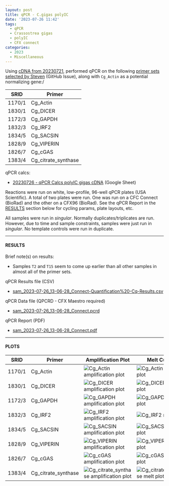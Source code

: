 ```yaml
---
layout: post
title: qPCR - C.gigas polyIC
date: '2023-07-26 11:42'
tags: 
  - qPCR
  - Crassostrea gigas
  - polyIC
  - CFX connect
categories: 
  - 2023
  - Miscellaneous
---
```

Using [cDNA from 20230721](https://robertslab.github.io/sams-notebook/posts/2023/2023-07-21-Reverse-Transcription-C.gigas-PolyIC-RNA.html), performed qPCR on the following [primer sets selected by Steven](https://github.com/RobertsLab/resources/issues/1686) (GitHub Issue), along with `Cg_Actin` as a potential normalizing gene:/

| SRID   | Primer              |
|--------|---------------------|
| 1170/1 | Cg_Actin            |
| 1830/1 | Cg_DICER            |
| 1172/3 | Cg_GAPDH            |
| 1832/3 | Cg_IRF2             |
| 1834/5 | Cg_SACSIN           |
| 1828/9 | Cg_VIPERIN          |
| 1826/7 | Cg_cGAS             |
| 1383/4 | Cg_citrate_synthase |

qPCR calcs:

- [20230726 - qPCR Calcs polyIC gigas cDNA](https://docs.google.com/spreadsheets/d/1yZYj3LSSEYbcXVd6PXT39CG9bsIX73LfnfqcaotHdH8/edit?usp=sharing) (Google Sheet)


Reactions were run on white, low-profile, 96-well qPCR plates (USA Scientific). A total of two plates were run. One was run on a CFC Connect (BioRad) and the other on a CFX96 (BioRad). See the qPCR Report in the [RESULTS](#results) section below for cycling params, plate layouts, etc.

All samples were run in _singular_. Normally duplicates/triplicates are run. However, due to time and sample constraints, samples were just run in _singular_. No template controls were run in duplicate.

---

#### RESULTS

Brief note(s) on results:

- Samples `T2` and `T15` seem to come up earlier than all other samples in almost all of the primer sets.


qPCR Results file (CSV)

- [sam_2023-07-26_13-06-28_Connect-Quantification%20-Cq-Results.csv](https://owl.fish.washington.edu/Athaliana/qPCR_data/sam_2023-07-26_13-06-28_Connect-Quantification%20-Cq-Results.csv)

qPCR Data file (QPCRD - CFX Maestro required)

- [sam_2023-07-26_13-06-28_Connect.pcrd](https://owl.fish.washington.edu/scaphapoda/qPCR_data/cfx_connect_data/sam_2023-07-26_13-06-28_Connect.pcrd)

qPCR Report (PDF)

- [sam_2023-07-26_13-06-28_Connect.pdf](https://owl.fish.washington.edu/Athaliana/qPCR_data/qPCR_reports/sam_2023-07-26_13-06-28_Connect.pdf)


---

#### PLOTS

| SRID   | Primer              | Amplification Plot                                                                                                                                               | Melt Curve                                                                                                                                               |
|--------|---------------------|------------------------------------------------------------------------------------------------------------------------------------------------------------------|----------------------------------------------------------------------------------------------------------------------------------------------------------|
| 1170/1 | Cg_Actin            | ![Cg_Actin amplification plot](https://owl.fish.washington.edu/Athaliana/qPCR_data/sam_2023-07-26_13-06-28_Connect-Cg_Actin-amp-plots.png)                       | ![Cg_Actin melt plot](https://owl.fish.washington.edu/Athaliana/qPCR_data/sam_2023-07-26_13-06-28_Connect-Cg_Actin-melt-plots.png)                       |
| 1830/1 | Cg_DICER            | ![Cg_DICER amplification plot](https://owl.fish.washington.edu/Athaliana/qPCR_data/sam_2023-07-26_13-06-28_Connect-Cg_DICER-amp-plots.png)                       | ![Cg_DICER melt plot](https://owl.fish.washington.edu/Athaliana/qPCR_data/sam_2023-07-26_13-06-28_Connect-Cg_DICER-melt-plots.png)                       |
| 1172/3 | Cg_GAPDH            | ![Cg_GAPDH amplification plot](https://owl.fish.washington.edu/Athaliana/qPCR_data/sam_2023-07-26_13-06-28_Connect-Cg_GAPDH-amp-plots.png)                       | ![Cg_GAPDH melt plot](https://owl.fish.washington.edu/Athaliana/qPCR_data/sam_2023-07-26_13-06-28_Connect-Cg_GAPDH-melt-plots.png)                       |
| 1832/3 | Cg_IRF2             | ![Cg_IRF2 amplification plot](https://owl.fish.washington.edu/Athaliana/qPCR_data/sam_2023-07-26_13-06-28_Connect-Cg_IRF2-amp-plots.png)                         | ![Cg_IRF2 melt plot](https://owl.fish.washington.edu/Athaliana/qPCR_data/sam_2023-07-26_13-06-28_Connect-Cg_IRF2-melt-plots.png)                         |
| 1834/5 | Cg_SACSIN           | ![Cg_SACSIN amplification plot](https://owl.fish.washington.edu/Athaliana/qPCR_data/sam_2023-07-26_13-06-28_Connect-Cg_SACSIN-amp-plots.png)                     | ![Cg_SACSIN melt plot](https://owl.fish.washington.edu/Athaliana/qPCR_data/sam_2023-07-26_13-06-28_Connect-Cg_SACSIN-melt-plots.png)                     |
| 1828/9 | Cg_VIPERIN          | ![Cg_VIPERIN amplification plot](https://owl.fish.washington.edu/Athaliana/qPCR_data/sam_2023-07-26_13-06-28_Connect-Cg_VIPERIN-amp-plots.png)                   | ![Cg_VIPERIN melt plot](https://owl.fish.washington.edu/Athaliana/qPCR_data/sam_2023-07-26_13-06-28_Connect-Cg_VIPERIN-melt-plots.png)                   |
| 1826/7 | Cg_cGAS             | ![Cg_cGAS amplification plot](https://owl.fish.washington.edu/Athaliana/qPCR_data/sam_2023-07-26_13-06-28_Connect-Cg_cGAS-amp-plots.png)                         | ![Cg_cGAS melt plot](https://owl.fish.washington.edu/Athaliana/qPCR_data/sam_2023-07-26_13-06-28_Connect-Cg_cGAS-melt-plots.png)                         |
| 1383/4 | Cg_citrate_synthase | ![Cg_citrate_synthase amplification plot](https://owl.fish.washington.edu/Athaliana/qPCR_data/sam_2023-07-26_13-06-28_Connect-Cg_citrate_synthase-amp-plots.png) | ![Cg_citrate_synthase melt plot](https://owl.fish.washington.edu/Athaliana/qPCR_data/sam_2023-07-26_13-06-28_Connect-Cg_citrate_synthase-melt-plots.png) |